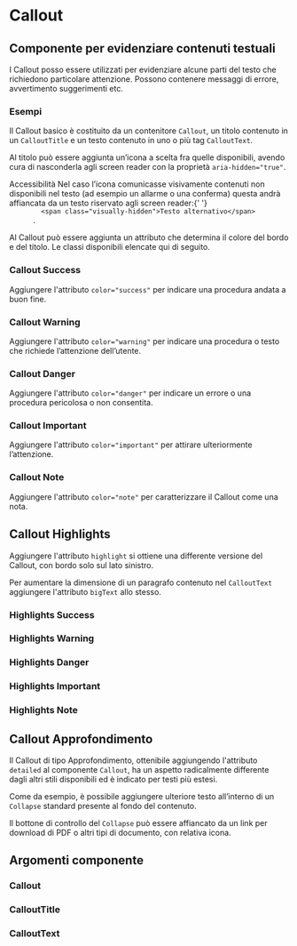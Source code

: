 
<Meta title='Documentazione/Componenti/Callout' of={Callout} />

# Callout

## Componente per evidenziare contenuti testuali

I Callout posso essere utilizzati per evidenziare alcune parti del testo che richiedono particolare attenzione. Possono contenere messaggi di errore, avvertimento suggerimenti etc.

### Esempi

Il Callout basico è costituito da un contenitore `Callout`, un titolo contenuto in un `CalloutTitle` e un testo contenuto in uno o più tag `CalloutText`.

<Canvas>
  <Story id='componenti-callout--esempio-basico' />
</Canvas>

Al titolo può essere aggiunta un’icona a scelta fra quelle disponibili, avendo cura di nasconderla agli screen reader con la proprietà `aria-hidden="true"`.

<div className='docs'>
  <Callout color='success'>
    <CalloutTitle>Accessibilità</CalloutTitle>
    <CalloutText>
      Nel caso l’icona comunicasse visivamente contenuti non disponibili nel
      testo (ad esempio un allarme o una conferma) questa andrà affiancata da un
      testo riservato agli screen reader:{' '}
      <Code>
        &lt;span class="visually-hidden"&gt;Testo alternativo&lt;/span&gt;
      </Code>
      .
    </CalloutText>
  </Callout>
</div>

<Canvas>
  <Story id='componenti-callout--esempio-con-icona' />
</Canvas>

Al Callout può essere aggiunta un attributo che determina il colore del bordo e del titolo. Le classi disponibili elencate qui di seguito.

### Callout Success

Aggiungere l'attributo `color="success"` per indicare una procedura andata a buon fine.

<Canvas>
  <Story id='componenti-callout--procedura-avvenuta-con-successo' />
</Canvas>

### Callout Warning

Aggiungere l'attributo `color="warning"` per indicare una procedura o testo che richiede l’attenzione dell’utente.

<Canvas>
  <Story id='componenti-callout--procedura-che-richiede-attenzione' />
</Canvas>

### Callout Danger

Aggiungere l'attributo `color="danger"` per indicare un errore o una procedura pericolosa o non consentita.

<Canvas>
  <Story id='componenti-callout--procedura-pericolosa-o-non-consentita' />
</Canvas>

### Callout Important

Aggiungere l'attributo `color="important"` per attirare ulteriormente l’attenzione.

<Canvas>
  <Story id='componenti-callout--procedura-importante' />
</Canvas>

### Callout Note

Aggiungere l'attributo `color="note"` per caratterizzare il Callout come una nota.

<Canvas>
  <Story id='componenti-callout--callout-note' />
</Canvas>

## Callout Highlights

Aggiungere l'attributo `highlight` si ottiene una differente versione del Callout, con bordo solo sul lato sinistro.

Per aumentare la dimensione di un paragrafo contenuto nel `CalloutText` aggiungere l'attributo `bigText` allo stesso.

<Canvas>
  <Story id='componenti-callout--callout-highlights' />
</Canvas>

### Highlights Success

<Canvas>
  <Story id='componenti-callout--callout-highlights-success' />
</Canvas>

### Highlights Warning

<Canvas>
  <Story id='componenti-callout--callout-highlights-warning' />
</Canvas>

### Highlights Danger

<Canvas>
  <Story id='componenti-callout--callout-highlights-danger' />
</Canvas>

### Highlights Important

<Canvas>
  <Story id='componenti-callout--callout-highlights-important' />
</Canvas>

### Highlights Note

<Canvas>
  <Story id='componenti-callout--callout-highlights-note' />
</Canvas>

## Callout Approfondimento

Il Callout di tipo Approfondimento, ottenibile aggiungendo l'attributo `detailed` al componente `Callout`, ha un aspetto radicalmente differente dagli altri stili disponibili ed è indicato per testi più estesi.

Come da esempio, è possibile aggiungere ulteriore testo all’interno di un `Collapse` standard presente al fondo del contenuto.

Il bottone di controllo del `Collapse` può essere affiancato da un link per download di PDF o altri tipi di documento, con relativa icona.

<Canvas>
  <Story id='componenti-callout--callout-approfondimento' />
</Canvas>

## Argomenti componente

### Callout

<ArgsTable of={Callout} />

### CalloutTitle

<ArgsTable of={CalloutTitle} />

### CalloutText

<ArgsTable of={CalloutText} />
